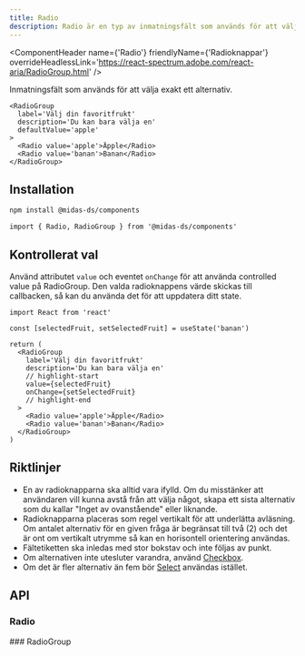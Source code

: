 ```yaml
---
title: Radio
description: Radio är en typ av inmatningsfält som används för att välja ett alternativ från en uppsättning alternativ
---
```



<ComponentHeader
  name={'Radio'}
  friendlyName={'Radioknappar'}
  overrideHeadlessLink='https://react-spectrum.adobe.com/react-aria/RadioGroup.html'
/>

Inmatningsfält som används för att välja exakt ett alternativ.

```tsx
<RadioGroup
  label='Välj din favoritfrukt'
  description='Du kan bara välja en'
  defaultValue='apple'
>
  <Radio value='apple'>Äpple</Radio>
  <Radio value='banan'>Banan</Radio>
</RadioGroup>
```

<div className='card'>
  <BasicExample />
</div>

## Installation

```bash npm2yarn
npm install @midas-ds/components
```

```tsx
import { Radio, RadioGroup } from '@midas-ds/components'
```

## Kontrollerat val

Använd attributet `value` och eventet `onChange` för att använda controlled value på RadioGroup.
Den valda radioknappens värde skickas till callbacken, så kan du använda det för att uppdatera ditt state.

```tsx
import React from 'react'
```

```tsx
const [selectedFruit, setSelectedFruit] = useState('banan')

return (
  <RadioGroup
    label='Välj din favoritfrukt'
    description='Du kan bara välja en'
    // highlight-start
    value={selectedFruit}
    onChange={setSelectedFruit}
    // highlight-end
  >
    <Radio value='apple'>Äpple</Radio>
    <Radio value='banan'>Banan</Radio>
  </RadioGroup>
)
```

<div className='card'>
  <ControlledExample />
</div>

## Riktlinjer

- En av radioknapparna ska alltid vara ifylld. Om du misstänker att användaren vill kunna avstå från att välja något,
  skapa ett sista alternativ som du kallar "Inget av ovanstående" eller liknande.
- Radioknapparna placeras som regel vertikalt för att underlätta avläsning. Om antalet alternativ för en given fråga är
  begränsat till två (2) och det är ont om vertikalt utrymme så kan en horisontell orientering användas.
- Fältetiketten ska inledas med stor bokstav och inte följas av punkt.
- Om alternativen inte utesluter varandra, använd [Checkbox](/components/checkbox).
- Om det är fler alternativ än fem bör [Select](/components/select) användas istället.

## API

### Radio

<PropTable name='Radio' />
### RadioGroup
<PropTable name='RadioGroup' />

